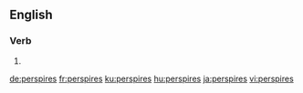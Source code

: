 ==English==

===Verb===
{{head|en|verb form}}

# {{en-third-person singular of|perspire}}

[[de:perspires]]
[[fr:perspires]]
[[ku:perspires]]
[[hu:perspires]]
[[ja:perspires]]
[[vi:perspires]]